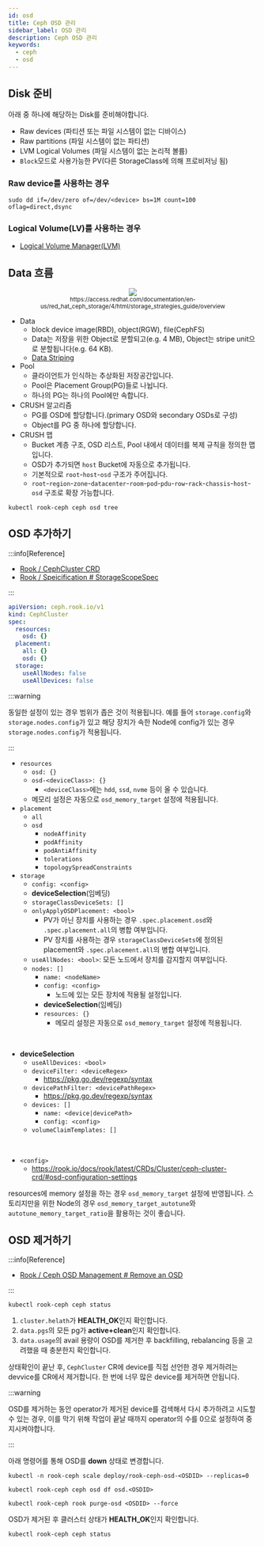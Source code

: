 ```yaml
---
id: osd
title: Ceph OSD 관리
sidebar_label: OSD 관리
description: Ceph OSD 관리
keywords:
  - ceph
  - osd
---
```



## Disk 준비

아래 중 하나에 해당하는 Disk를 준비해야합니다.

- Raw devices (파티션 또는 파일 시스템이 없는 디바이스)
- Raw partitions (파일 시스템이 없는 파티션)
- LVM Logical Volumes (파일 시스템이 없는 논리적 볼륨)
- `Block`모드로 사용가능한 PV(다른 StorageClass에 의해 프로비저닝 됨)

### Raw device를 사용하는 경우

```shell
sudo dd if=/dev/zero of=/dev/<device> bs=1M count=100 oflag=direct,dsync
```

### Logical Volume(LV)를 사용하는 경우

- [Logical Volume Manager(LVM)](/docs/linux/kernel/storage/lvm)

## Data 흐름

<center>
	<img src={useBaseUrl("img/mlops/storage/ceph/data_flow.png")} />
	<br />
	<sub>https://access.redhat.com/documentation/en-us/red_hat_ceph_storage/4/html/storage_strategies_guide/overview</sub>
</center>

- Data
  - block device image(RBD), object(RGW), file(CephFS)
  - Data는 저장을 위한 Object로 분할되고(e.g. 4 MB), Object는 stripe unit으로 분할됩니다(e.g. 64 KB).
  - [Data Striping](https://docs.ceph.com/en/reef/architecture/#data-striping)
- Pool
  - 클라이언트가 인식하는 추상화된 저장공간입니다.
  - Pool은 Placement Group(PG)들로 나뉩니다.
  - 하나의 PG는 하나의 Pool에만 속합니다.
- CRUSH 알고리즘
  - PG를 OSD에 할당합니다.(primary OSD와 secondary OSDs로 구성)
  - Object를 PG 중 하나에 할당합니다.
- CRUSH 맵
  - Bucket 계층 구조, OSD 리스트, Pool 내에서 데이터를 복제 규칙을 정의한 맵입니다.
  - OSD가 추가되면 `host` Bucket에 자동으로 추가됩니다.
  - 기본적으로 `root`-`host`-`osd` 구조가 주어집니다.
  - `root`-`region`-`zone`-`datacenter`-`room`-`pod`-`pdu`-`row`-`rack`-`chassis`-`host`-`osd` 구조로 확장 가능합니다.

```shell
kubectl rook-ceph ceph osd tree
```

## OSD 추가하기

:::info[Reference]

- [Rook / CephCluster CRD](https://rook.io/docs/rook/latest/CRDs/Cluster/ceph-cluster-crd)
- [Rook / Speicification # StorageScopeSpec](https://rook.io/docs/rook/latest/CRDs/specification/#ceph.rook.io/v1.StorageScopeSpec)

:::

```yaml
apiVersion: ceph.rook.io/v1
kind: CephCluster
spec:
  resources:
    osd: {}
  placement:
    all: {}
    osd: {}
  storage:
    useAllNodes: false
    useAllDevices: false
```

:::warning

동일한 설정이 있는 경우 범위가 좁은 것이 적용됩니다. 예를 들어 `storage.config`와 `storage.nodes.config`가 있고 해당 장치가 속한 Node에 config가 있는 경우 `storage.nodes.config`가 적용됩니다.

:::

- `resources`
  - `osd: {}`
  - `osd-<deviceClass>: {}`
    - `<deviceClass>`에는 `hdd`, `ssd`, `nvme` 등이 올 수 있습니다.
  - 메모리 설정은 자동으로 `osd_memory_target` 설정에 적용됩니다.
- `placement`
  - `all`
  - `osd`
    - `nodeAffinity`
    - `podAffinity`
    - `podAntiAffinity`
    - `tolerations`
    - `topologySpreadConstraints`
- `storage`
  - `config: <config>`
  - **deviceSelection**\(임베딩\)
  - `storageClassDeviceSets: []`
  - `onlyApplyOSDPlacement: <bool>`
    - PV가 아닌 장치를 사용하는 경우 `.spec.placement.osd`와 `.spec.placement.all`의 병합 여부입니다.
    - PV 장치를 사용하는 경우 `storageClassDeviceSets`에 정의된 placement와 `.spec.placement.all`의 병합 여부입니다.
  - `useAllNodes: <bool>`: 모든 노드에서 장치를 감지할지 여부입니다.
  - `nodes: []`
    - `name: <nodeName>`
    - `config: <config>`
      - 노드에 있는 모든 장치에 적용될 설정입니다.
    - **deviceSelection**\(임베딩\)
    - `resources: {}`
      - 메모리 설정은 자동으로 `osd_memory_target` 설정에 적용됩니다.

<br />

- **deviceSelection**
  - `useAllDevices: <bool>`
  - `deviceFilter: <deviceRegex>`
    - https://pkg.go.dev/regexp/syntax
  - `devicePathFilter: <devicePathRegex>`
    - https://pkg.go.dev/regexp/syntax
  - `devices: []`
    - `name: <device|devicePath>`
    - `config: <config>`
  - `volumeClaimTemplates: []`

<br />

- `<config>`
  - https://rook.io/docs/rook/latest/CRDs/Cluster/ceph-cluster-crd/#osd-configuration-settings

resources에 memory 설정을 하는 경우 `osd_memory_target` 설정에 반영됩니다. 스토리지만을 위한 Node의 경우 `osd_memory_target_autotune`와 `autotune_memory_target_ratio`을 활용하는 것이 좋습니다.

## OSD 제거하기

:::info[Reference]

- [Rook / Ceph OSD Management # Remove an OSD](https://rook.io/docs/rook/v1.10/Storage-Configuration/Advanced/ceph-osd-mgmt/#remove-an-osd)

:::

```shell
kubectl rook-ceph ceph status
```

1. `cluster.helath`가 **HEALTH_OK**인지 확인합니다.
1. `data.pgs`의 모든 pg가 **active+clean**인지 확인합니다.
1. `data.usage`의 avail 용량이 OSD를 제거한 후 backfilling, rebalancing 등을 고려했을 때 충분한지 확인합니다.

상태확인이 끝난 후, `CephCluster` CR에 device를 직접 선언한 경우 제거하려는 devvice를 CR에서 제거합니다. 한 번에 너무 많은 device를 제거하면 안됩니다.

:::warning

OSD를 제거하는 동안 operator가 제거된 device를 검색해서 다시 추가하려고 시도할 수 있는 경우, 이를 막기 위해 작업이 끝날 때까지 operator의 수를 0으로 설정하여 중지시켜야합니다.

:::

아래 명령어를 통해 OSD를 **down** 상태로 변경합니다.

```shell
kubectl -n rook-ceph scale deploy/rook-ceph-osd-<OSDID> --replicas=0
```

```shell
kubectl rook-ceph ceph osd df osd.<OSDID>
```

```shell
kubectl rook-ceph rook purge-osd <OSDID> --force
```

OSD가 제거된 후 클러스터 상태가 **HEALTH_OK**인지 확인합니다.

```shell
kubectl rook-ceph ceph status
```
